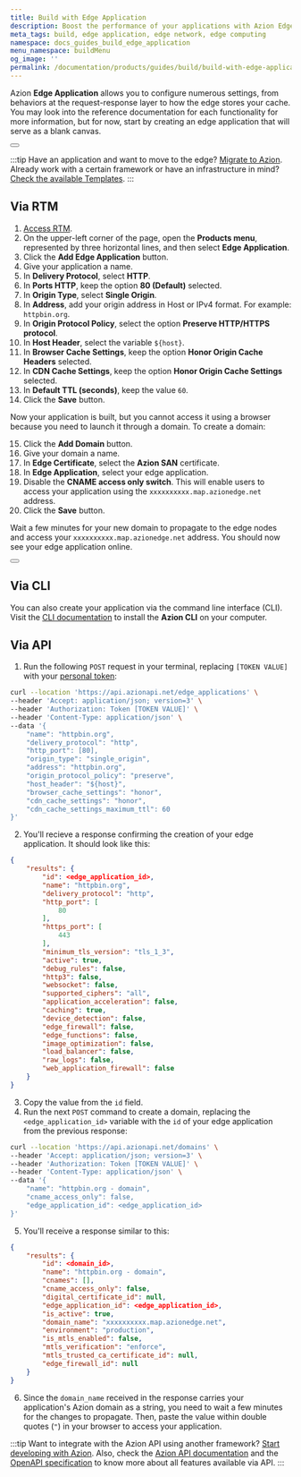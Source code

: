 ```yaml
---
title: Build with Edge Application
description: Boost the performance of your applications with Azion Edge Application.
meta_tags: build, edge application, edge network, edge computing
namespace: docs_guides_build_edge_application
menu_namespace: buildMenu
og_image: ''
permalink: /documentation/products/guides/build/build-with-edge-application/
---
```



Azion **Edge Application** allows you to configure numerous settings, from behaviors at the request-response layer to how the edge stores your cache. You may look into the reference documentation for each functionality for more information, but for now, start by creating an edge application that will serve as a blank canvas.

<Button href="/en/documentation/products/edge-application/" variant="secondary" text="Go to Edge Application documentation"></Button>

:::tip
Have an application and want to move to the edge? [Migrate to Azion](/en/documentation/products/guides/migrate-ns-to-azion/). Already work with a certain framework or have an infrastructure in mind? [Check the available Templates](/en/documentation/products/start-with-a-template/).
:::

## Via RTM

1. [Access RTM](https://manager.azion.com).
2. On the upper-left corner of the page, open the **Products menu**, represented by three horizontal lines, and then select **Edge Application**.
3. Click the **Add Edge Application** button.
4. Give your application a name.
5. In **Delivery Protocol**, select **HTTP**.
6. In **Ports HTTP**, keep the option **80 (Default)** selected.
7. In **Origin Type**, select **Single Origin**.
8. In **Address**, add your origin address in Host or IPv4 format. For example: `httpbin.org`.
9. In **Origin Protocol Policy**, select the option **Preserve HTTP/HTTPS protocol**.
10. In **Host Header**, select the variable `${host}`.
11. In **Browser Cache Settings**, keep the option **Honor Origin Cache Headers** selected.
12. In **CDN Cache Settings**, keep the option **Honor Origin Cache Settings** selected.
13. In **Default TTL (seconds)**, keep the value `60`.
14. Click the **Save** button.

Now your application is built, but you cannot access it using a browser because you need to launch it through a domain. To create a domain:

15. Click the **Add Domain** button.
16. Give your domain a name.
17. In **Edge Certificate**, select the **Azion SAN** certificate.
18. In **Edge Application**, select your edge application.
19. Disable the **CNAME access only switch**. This will enable users to access your application using the `xxxxxxxxxx.map.azionedge.net` address.
20. Click the **Save** button.

Wait a few minutes for your new domain to propagate to the edge nodes and access your `xxxxxxxxxx.map.azionedge.net` address. You should now see your edge application online.

<Button href="/en/documentation/products/guides/configure-a-domain/" variant="secondary" text="Configure a domain"></Button>

## Via CLI

You can also create your application via the command line interface (CLI). Visit the [CLI documentation](/en/documentation/products/build/develop-with-azion/cli/) to install the **Azion CLI** on your computer.

## Via API

1. Run the following `POST` request in your terminal, replacing `[TOKEN VALUE]` with your [personal token](/en/documentation/products/guides/personal-tokens/):

```bash
curl --location 'https://api.azionapi.net/edge_applications' \
--header 'Accept: application/json; version=3' \
--header 'Authorization: Token [TOKEN VALUE]' \
--header 'Content-Type: application/json' \
--data '{
    "name": "httpbin.org",
    "delivery_protocol": "http",
    "http_port": [80],
    "origin_type": "single_origin",
    "address": "httpbin.org",
    "origin_protocol_policy": "preserve",
    "host_header": "${host}",
    "browser_cache_settings": "honor",
    "cdn_cache_settings": "honor",
    "cdn_cache_settings_maximum_ttl": 60
}'
```

2. You'll recieve a response confirming the creation of your edge application. It should look like this:

```json
{
    "results": {
        "id": <edge_application_id>,
        "name": "httpbin.org",
        "delivery_protocol": "http",
        "http_port": [
            80
        ],
        "https_port": [
            443
        ],
        "minimum_tls_version": "tls_1_3",
        "active": true,
        "debug_rules": false,
        "http3": false,
        "websocket": false,
        "supported_ciphers": "all",
        "application_acceleration": false,
        "caching": true,
        "device_detection": false,
        "edge_firewall": false,
        "edge_functions": false,
        "image_optimization": false,
        "load_balancer": false,
        "raw_logs": false,
        "web_application_firewall": false
    }
}
```

3. Copy the value from the `id` field.
4. Run the next `POST` command to create a domain, replacing the `<edge_application_id>` variable with the `id` of your edge application from the previous response:

```bash
curl --location 'https://api.azionapi.net/domains' \
--header 'Accept: application/json; version=3' \
--header 'Authorization: Token [TOKEN VALUE]' \
--header 'Content-Type: application/json' \
--data '{
    "name": "httpbin.org - domain",
    "cname_access_only": false,
    "edge_application_id": <edge_application_id>
}'
```

5. You'll receive a response similar to this:

```json
{
    "results": {
        "id": <domain_id>,
        "name": "httpbin.org - domain",
        "cnames": [],
        "cname_access_only": false,
        "digital_certificate_id": null,
        "edge_application_id": <edge_application_id>,
        "is_active": true,
        "domain_name": "xxxxxxxxxx.map.azionedge.net",
        "environment": "production",
        "is_mtls_enabled": false,
        "mtls_verification": "enforce",
        "mtls_trusted_ca_certificate_id": null,
        "edge_firewall_id": null
    }
}
```

6. Since the `domain_name` received in the response carries your application's Azion domain as a string, you need to wait a few minutes for the changes to propagate. Then, paste the value within double quotes (`"`) in your browser to access your application.

:::tip
Want to integrate with the Azion API using another framework? [Start developing with Azion](/en/documentation/products/build/develop-with-azion/overview/). Also, check the [Azion API documentation](https://api.azion.com/) and the [OpenAPI specification](https://github.com/aziontech/azionapi-openapi/) to know more about all features available via API.
:::
